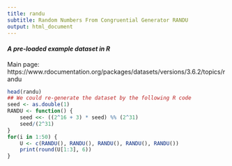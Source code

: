 ```yaml
---
title: randu
subtitle: Random Numbers From Congruential Generator RANDU
output: html_document
---
```


#### *A pre-loaded example dataset in R*
Main page: https://www.rdocumentation.org/packages/datasets/versions/3.6.2/topics/randu

```r
head(randu)
## We could re-generate the dataset by the following R code
seed <- as.double(1)
RANDU <- function() {
    seed <<- ((2^16 + 3) * seed) %% (2^31)
    seed/(2^31)
}
for(i in 1:50) {
    U <- c(RANDU(), RANDU(), RANDU(), RANDU(), RANDU())
    print(round(U[1:3], 6))
}
```

